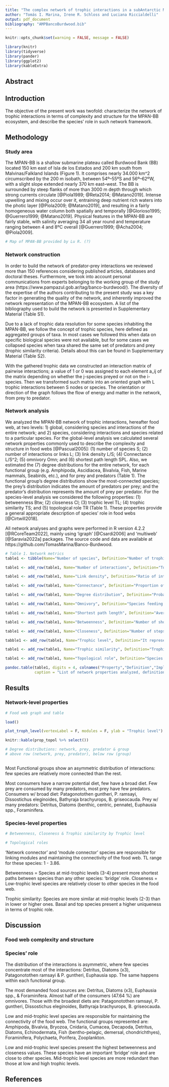 ```yaml
---
title: "The complex network of trophic interactions in a subAntarctic Marine Protected Area"
author: "Tomás I. Marina, Irene R. Schloss and Luciana Riccialdelli"
output: pdf_document
bibliography: "AMPBancoBurdwood.bib"
---
```


```r
knitr::opts_chunk$set(warning = FALSE, message = FALSE)

library(knitr)
library(tidyverse)
library(pander)
library(ggplot2)
library(kableExtra)

```

## Abstract

## Introduction

The objective of the present work was twofold: characterize the network of trophic interactions in terms of complexity and structure for the MPAN-BB ecosystem, and describe the species' role in such network framework.

## Methodology

### Study area

The MPAN-BB is a shallow submarine plateau called Burdwood Bank (BB) located 150 km east of Isla de los Estados and 200 km south from Malvinas/Falkland Islands (Figure 1). It comprises nearly 34.000 km^2 circumscribed by the 200 m isobath, between 54º–55ºS and 56º–62ºW, with a slight slope extended nearly 370 km east–west. The BB is surrounded by steep flanks of more than 3000 m depth through which strong currents circulate [@Piola1989; @Reta2014; @Matano2019]. Intense upwelling and mixing occur over it, entraining deep nutrient rich waters into the photic layer [@Piola2009; @Matano2019], and resulting in a fairly homogeneous water column both spatially and temporally [@Glorioso1995; @Guerrero1999; @Matano2019]. Physical features in the MPAN-BB are fairly stable, with salinity averaging 34 all year round and temperature ranging between 4 and 8ºC overall [@Guerrero1999; @Acha2004; @Piola2009].

```r
# Map of MPAN-BB provided by Lu R. (?)

```


### Network construction

In order to build the network of predator-prey interactions we reviewed more than 150 references considering published articles, databases and doctoral theses. Furthermore, we took into account personal communications from experts belonging to the working group of the study area (https://www.pampazul.gob.ar/tag/banco-burdwood/). The diversity of the expertise of the authors contributing to the present study was a key factor in generating the quality of the network, and inherently improved the network representation of the MPAN-BB ecosystem. A list of the bibliography used to build the network is presented in Supplementary Material (Table S1).

Due to a lack of trophic data resolution for some species inhabiting the MPAN-BB, we follow the concept of trophic species, here defined as aggregated groups of taxa. In most cases we followed this when data on specific biological species were not available, but for some cases we collapsed species when taxa shared the same set of predators and prey (trophic similarity criteria). Details about this can be found in Supplementary Material (Table S2).

With the gathered trophic data we constructed an interaction matrix of pairwise interactions; a value of 1 or 0 was assigned to each element a_ij of the matrix depending on whether the j-species preyed or not on the i-species. Then we transformed such matrix into an oriented graph with L trophic interactions between S nodes or species. The orientation or direction of the graph follows the flow of energy and matter in the network, from prey to predator.

### Network analysis

We analyzed the MPAN-BB network of trophic interactions, hereafter food web, at two levels: 1) global, considering species and interactions of the entire network; and 2) species, considering interactions and species related to a particular species.
For the global-level analysis we calculated several network properties commonly used to describe the complexity and structure in food webs [@Pascual2005]: (1) number of species S; (2) number of interactions or links L; (3) link density L/S; (4) Connectance L/S^2; (5) omnivory Omn; and (6) shortest path length SPL. Also, we estimated the (7) degree distributions for the entire network, for each functional group (e.g. Amphipoda, Ascidiacea, Bivalvia, Fish, Marine mammals, Seabirds, etc.), and for prey and predators (Table 1). The functional group's degree distributions show the most-connected species; the prey's distribution indicates the amount of predators per prey; and the predator's distribution represents the amount of prey per predator.
For the species-level analysis we considered the following properties: (1) betweenness Btw; (2) closeness Cl; (3) trophic level TL; (4) trophic similarity TS; and (5) topological role TR (Table 1). These properties provide a general appropriate description of species' role in food webs [@Cirtwill2018].

All network analyses and graphs were performed in R version 4.2.2 [@RCoreTeam2022], mainly using 'igraph' [@Csardi2006] and ‘multiweb’ [@Saravia2022a] packages. The source code and data are available at https://github.com/TomasMarina/Banco-Burdwood.

```r

# Table 1. Network metrics
table1 <- tibble(Name="Number of species", Definition="Number of trophic species in a food web.", Implications="It represents the species diversity and has implications for the persistence of the ecosystem.", Reference = "May 1973, Tilman 1996")

table1 <- add_row(table1, Name="Number of interactions", Definition="Total number of trophic interactions in a food web.", Implications="It represents the number of pathways along which matter and energy can flow.", Reference="Dunne et al. 2002")

table1 <- add_row(table1, Name="Link density", Definition="Ratio of interactions to species in a food web", Implications="It represents the average number of interactions per species; informs about how connected species are in the food-web.", Reference="Dunne et al. 2002")

table1 <- add_row(table1, Name="Connectance", Definition="Proportion of potential links among species that are actually realized.", Implications="It measures the probability of interactions; it is a fundamental measure of network complexity. Connectance can be negatively or positively associated with food web robustness, depending on the network structure (random vs non-random) or how the strength of the interactions are distributed.", Reference = "Martinez 1991")

table1 <- add_row(table1, Name="Degree distribution", Definition="Probability of trophic species P(k) that have k or more interactions (both predator and prey links).", Implications="It suggests on the vulnerability of complex food webs against random failures and intentional attacks (i.e. species extinctions).", Reference="Albert & Barabási 2002")

table1 <- add_row(table1, Name="Omnivory", Definition="Species feeding on prey from more than one trophic level.", Implications="It influences food web's stability; intermediate levels of omnivory may stabilize it and may diffuse top-down effects thus reduce the probability of trophic cascades.", Reference = "McCann & Hastings 1997")

table1 <- add_row(table1, Name="Shortest path length", Definition="Average shortest path length between all pairs of species.", Implications="A short path length imply a rapid spread of an impact (e.g. invasion, population fluctuation, local extinction) throughout the food web.", Reference="Watts & Strogatz 1998")

table1 <- add_row(table1, Name="Betweenness", Definition="Number of shortest paths going through a species.", Implications=" Species with high betweenness act as “bridges”; if removed, would have rapidly spreading effects in the food web.", Reference="Freeman 1979")

table1 <- add_row(table1, Name="Closeness", Definition="Number of steps required to reach every other species from a given species.", Implications="The removal of a species with high closeness will affect the most other species in the food web.", Reference="Freeman 1979")

tabble1 <- add_row(table1, Name="Trophic level", Definition="It represents the number of interactions that separates a species from the base of the food web.", Implications="It indicates the position the species occupies in the food web; commonly categorized as producer, intermediate consumer and top predator.", Reference="Borelli & Ginzburg 2014")

table1 <- add_row(table1, Name="Trophic similarity", Definition="Trophic overlap based on shared and unique resources (prey) and consumers (predators).", Implications="It measures one of the most important aspects of species’ niches, the trophic niche, and functional aspects of biodiversity.", Reference="Martinez 1991")

table1 <- add_row(table1, Name="Topological role", Definition="Species role according to interactions within and across modules (subgroups of species).", Implications="Four roles are defined: module hub, module specialist, module connector and network connector. Species with the same role are expected to have similar topological properties.", Reference="Guimera 2005")

pandoc.table(table1, digits = 4, colnames("Property","Definition","Implication","Reference"), style="multiline", split.tables = Inf, justify = c('left','left','left','right'),
             caption = "List of network properties analyzed, definitions, and relevant ecological implications related to food web complexity and structure.")


```


## Results

### Network-level properties

```r
# Food web graph and table

load()

plot_troph_level(vertexLabel = F, modules = F, ylab = "Trophic level")

knitr::kable(prop_topol %>% select())

```

```r
# Degree distributions: network, prey, predator & group
# above row (network, prey, predator), below row (group)



```


Most Functional groups show an asymmetric distribution of interactions: few species are relatively more connected than the rest.

Most consumers have a narrow potential diet, few have a broad diet.
Few prey are consumed by many predators, most prey have few predators.
Consumers w/ broad diet: Patagonotothen guntheri, P. ramsayi, Dissostichus eleginoides, Bathyraja brachyurops, B. griseocauda.
Prey w/ many predators: Detritus, Diatoms (benthic, centric, pennate), Euphausia spp., Foraminifera.

### Species-level properties

```r
# Betweenness, Closeness & Trophic similarity by Trophic level

```

```r
# Topological roles

```

‘Network connector’ and ‘module connector’ species are responsible for linking modules and maintaining the connectivity of the food web. TL range for these species: 1 - 3.86.

Betweenness = Species at mid-trophic levels (3-4) present more shortest paths between species than any other species: ‘bridge’ role.
Closeness = Low-trophic level species are relatively closer to other species in the food web.

Trophic similarity: Species are more similar at mid-trophic levels (2-3) than in lower or higher ones. Basal and top species present a higher uniqueness in terms of trophic role.

## Discussion

### Food web complexity and structure

### Species' role

The distribution of the interactions is asymmetric, where few species concentrate most of the interactions: Detritus, Diatoms (x3), Patagonotothen ramsayi & P. guntheri, Euphausia spp. The same happens within each functional group.

The most demanded food sources are: Detritus, Diatoms (x3), Euphausia spp., & Foraminifera.
Almost half of the consumers (47.64 %) are omnivores. Those with the broadest diets are: Patagonotothen ramsayi, P. guntheri, Dissostichus eleginoides, Bathyraja brachyurops, B. griseocauda.

Low and mid-trophic level species are responsible for maintaining the connectivity of the food web. The functional groups represented are: Amphipoda, Bivalvia, Bryozoa, Cnidaria, Cumacea, Decapoda, Detritus, Diatoms, Echinodermata, Fish (bentho-pelagic, demersal, chondrichthyes), Foraminifera, Polychaeta, Porifera, Zooplankton.

Low and mid-trophic level species present the highest betweenness and closeness values. These species have an important ‘bridge’ role and are close to other species.
Mid-trophic level species are more redundant than those at low and high trophic levels.

## References